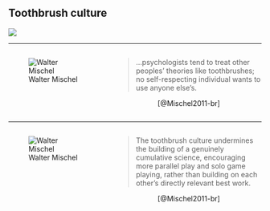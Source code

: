 ## Toothbrush culture

![](https://www.rd.com/wp-content/uploads/2017/02/01-How-Bad-is-it-to-Share-a-Toothbrush-159311405-ABykov-760x506.jpg){fig-align="center"}

---

:::: {.columns}
::: {.column width=40%}

![Walter Mischel](https://www.psychologicalscience.org/redesign/wp-content/uploads/2019/04/Observer-Online-MayJune19-WalterM-Big.png)

:::

::: {.column width=60%}

>...psychologists tend to treat other peoples’ theories like toothbrushes; no self-respecting individual wants to use anyone else’s.

<p style="text-align:center;">
[@Mischel2011-br]
</p>

:::

::::

---

:::: {.columns}

::: {.column width=40%}

![Walter Mischel](https://www.psychologicalscience.org/redesign/wp-content/uploads/2019/04/Observer-Online-MayJune19-WalterM-Big.png)

:::

::: {.column width=60%}

>The toothbrush culture undermines the building of a genuinely cumulative science, encouraging more parallel play and solo game playing, rather than building on each other’s directly relevant best work.

<p style="text-align:center;">
[@Mischel2011-br]
</p>

:::

::::